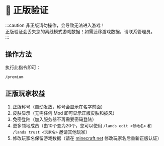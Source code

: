 # 🔑 正版验证

:::caution
非正版请勿操作，会导致无法进入游戏！  
正版验证会丢失您的离线模式游戏数据！如需迁移游戏数据，请联系管理员。  
:::

## 操作方法

执行此指令即可：

```plain
/premium
```

## 正版玩家权益

1. 正版称号（自动发放，称号会显示在名字前面）
2. 皮肤显示（无需任何 Mod 即可显示正版皮肤和披风）
3. 免密登陆（加入服务器不再需要密码登陆）
4. 更多领地成员（由10个变为20个，您可以使用 `/lands edit <领地名>` 和 `/lands trust <玩家名>` 邀请其他玩家）
5. 修改玩家名保留游戏数据（请在 [minecraft.net](https://www.minecraft.net/en-us/msaprofile/mygames/editprofile) 修改玩家名后重新正版认证）
